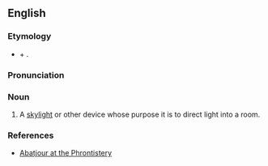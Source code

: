 ==English==

===Etymology===
* {{borrowed|fr}} {{term|abattre||to throw down|lang=fr}} + {{term|jour||day, daylight|lang=fr}}.

===Pronunciation===
{{a|GA}} {{IPA|/ˌɑˌbɑˈʒʊ.ɚ/|/ˌɑˌbɑˈʒʊɹ/|/ˌaˌbaˈʒʊɹ/}}

===Noun===
{{en-noun}}

# A [[skylight]] or other device whose purpose it is to direct light into a room.

===References===
* [http://phrontistery.info/a.html Abatjour at the Phrontistery]